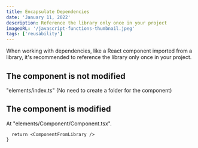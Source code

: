 ```yaml
---
title: Encapsulate Dependencies
date: 'January 11, 2022'
description: Reference the library only once in your project
imageURL: '/javascript-functions-thumbnail.jpeg'
tags: ['reusability']
---
```


When working with dependencies, like a React component imported from a library, it's recommended to reference the library only once in your project.

## The component is not modified

"elements/index.ts" (No need to create a folder for the component)



## The component is modified

At "elements/Component/Component.tsx".


      return <ComponentFromLibrary />
    }
